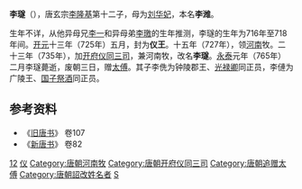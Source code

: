 '''李璲'''（{{bd|710年代|？|765年|catIdx=L}}），唐玄宗[[李隆基|李隆基]]第十二子，母为[[刘华妃|刘华妃]]，本名'''李潍'''。

生年不详，从他异母兄[[李一_(夏王)|李一]]和异母弟[[李璬|李璬]]的生年推测，李璲的生年为716年至718年间。[[开元|开元]]十三年（725年）五月，封为'''仪王'''。十五年（727年），领[[河南郡|河南]]牧。二十三年（735年），加[[开府仪同三司|开府仪同三司]]，兼河南牧，改名'''李璲'''。[[永泰_(唐朝)|永泰]]元年（765年）二月李璲薨逝，废朝三日，赠[[太傅|太傅]]。其子李侁为钟陵郡王、[[光禄卿|光禄卿]]同正员，李僆为广陵王、[[国子祭酒|国子祭酒]]同正员。

== 参考资料 ==
*《[[旧唐书|旧唐书]]》 卷107
*《[[新唐书|新唐书]]》 卷82

{{DEFAULTSORT:L}}
[[Category:唐玄宗皇子|12]]
[[Category:唐朝宗室国王|仪]]
[[Category:唐朝河南牧|Category:唐朝河南牧]]
[[Category:唐朝开府仪同三司|Category:唐朝开府仪同三司]]
[[Category:唐朝追赠太傅|Category:唐朝追赠太傅]]
[[Category:唐朝詔改姓名者|Category:唐朝詔改姓名者]]
[[Category:李姓|S]]